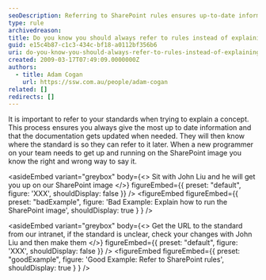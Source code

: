 ```yaml
---
seoDescription: Referring to SharePoint rules ensures up-to-date information and accurate documentation, allowing users to easily access standards for future reference.
type: rule
archivedreason:
title: Do you know you should always refer to rules instead of explaining it?
guid: e15c4b87-c1c3-434c-bf18-a0112bf356b6
uri: do-you-know-you-should-always-refer-to-rules-instead-of-explaining-it
created: 2009-03-17T07:49:09.0000000Z
authors:
  - title: Adam Cogan
    url: https://ssw.com.au/people/adam-cogan
related: []
redirects: []
---
```


It is important to refer to your standards when trying to explain a concept. This process ensures you always give the most up to date information and that the documentation gets updated when needed. They will then know where the standard is so they can refer to it later.
When a new programmer on your team needs to get up and running on the SharePoint image you know the right and wrong way to say it.

<asideEmbed
  variant="greybox"
  body={<>
    Sit with John Liu and he will get you up on our SharePoint image
  </>}
  figureEmbed={{
    preset: "default",
    figure: 'XXX',
    shouldDisplay: false
  }}
/>
<figureEmbed figureEmbed={{
  preset: "badExample",
  figure: 'Bad Example: Explain how to run the SharePoint image',
  shouldDisplay: true
} } />


<asideEmbed
  variant="greybox"
  body={<>
    Get the URL to the standard from our intranet, if the standard is unclear, check your changes with John Liu and then make them
  </>}
  figureEmbed={{
    preset: "default",
    figure: 'XXX',
    shouldDisplay: false
  }}
/>
<figureEmbed figureEmbed={{
  preset: "goodExample",
  figure: 'Good Example: Refer to SharePoint rules',
  shouldDisplay: true
} } />
